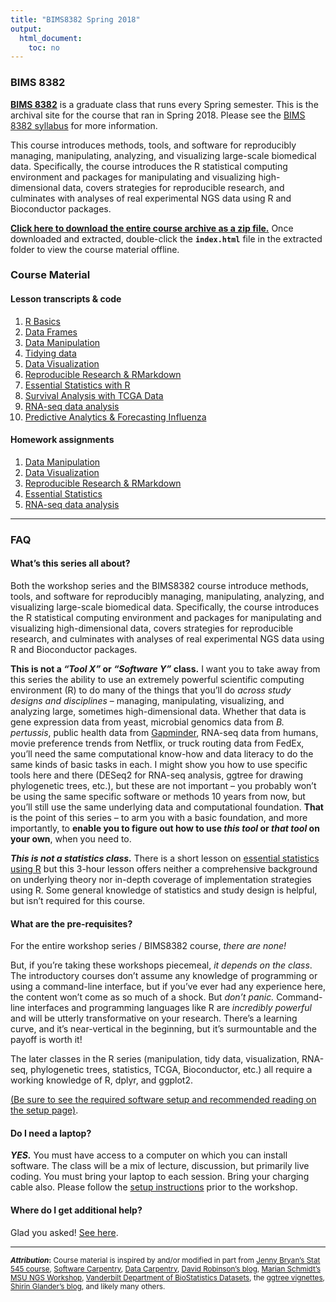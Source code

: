```yaml
---
title: "BIMS8382 Spring 2018"
output: 
  html_document:
    toc: no
---
```


### BIMS 8382

**[BIMS 8382](bims8382.html)** is a graduate class that runs every Spring semester. This is the archival site for the course that ran in Spring 2018. Please see the [BIMS 8382 syllabus](bims8382.html) for more information. 

This course introduces methods, tools, and software for reproducibly managing, manipulating, analyzing, and visualizing large-scale biomedical data. Specifically, the course introduces the R statistical computing environment and packages for manipulating and visualizing high-dimensional data, covers strategies for reproducible research, and culminates with analyses of real experimental NGS data using R and Bioconductor packages.

**[Click here to download the entire course archive as a zip file.](https://github.com/bims8382/2018/archive/master.zip)** Once downloaded and extracted, double-click the **`index.html`** file in the extracted folder to view the course material offline.

### Course Material

#### Lesson transcripts & code

1. [R Basics](r-basics.html)
1. [Data Frames](r-dataframes.html)
1. [Data Manipulation](r-dplyr-yeast.html)
1. [Tidying data](r-tidy.html)
1. [Data Visualization](r-viz-gapminder.html)
1. [Reproducible Research & RMarkdown](r-rmarkdown.html)
1. [Essential Statistics with R](r-stats.html)
1. [Survival Analysis with TCGA Data](r-survival.html)
1. [RNA-seq data analysis](r-rnaseq-airway.html)
1. [Predictive Analytics & Forecasting Influenza](r-predictive-modeling.html)

#### Homework assignments

1. [Data Manipulation](r-dplyr-homework.html)
1. [Data Visualization](r-viz-homework.html)
1. [Reproducible Research & RMarkdown](r-rmarkdown-homework.html)
1. [Essential Statistics](r-stats-homework.html)
1. [RNA-seq data analysis](r-rnaseq-homework.html)

----

### FAQ

#### What's this series all about? 

Both the workshop series and the BIMS8382 course introduce methods, tools, and software for reproducibly managing, manipulating, analyzing, and visualizing large-scale biomedical data. Specifically, the course introduces the R statistical computing environment and packages for manipulating and visualizing high-dimensional data, covers strategies for reproducible research, and culminates with analyses of real experimental NGS data using R and Bioconductor packages.

**This is not a _"Tool X"_ or _"Software Y"_ class.** I want you to take away from this series the ability to use an extremely powerful scientific computing environment (R) to do many of the things that you'll do _across study designs and disciplines_ -- managing, manipulating, visualizing, and analyzing large, sometimes high-dimensional data. Whether that data is gene expression data from yeast, microbial genomics data from _B. pertussis_, public health data from [Gapminder](http://www.gapminder.org/), RNA-seq data from humans, movie preference trends from Netflix, or truck routing data from FedEx, you'll need the same computational know-how and data literacy to do the same kinds of basic tasks in each. I might show you how to use specific tools here and there (DESeq2 for RNA-seq analysis, ggtree for drawing phylogenetic trees, etc.), but these are not important -- you probably won't be using the same specific software or methods 10 years from now, but you'll still use the same underlying data and computational foundation. **That** is the point of this series -- to arm you with a basic foundation, and more importantly, to **enable you to figure out how to use _this tool_ or _that tool_ on your own**, when you need to.

**_This is not a statistics class._** There is a short lesson on [essential statistics using R](r-stats.html) but this 3-hour lesson offers neither a comprehensive background on underlying theory nor in-depth coverage of implementation strategies using R. Some general knowledge of statistics and study design is helpful, but isn't required for this course.


#### What are the pre-requisites?

For the entire workshop series / BIMS8382 course, _there are none!_

But, if you're taking these workshops piecemeal, _it depends on the class_. The introductory courses don't assume any knowledge of programming or using a command-line interface, but if you've ever had any experience here, the content won't come as so much of a shock. But _don't panic._ Command-line interfaces and programming languages like R are _incredibly powerful_ and will be utterly transformative on your research. There's a learning curve, and it's near-vertical in the beginning, but it's surmountable and the payoff is worth it!

The later classes in the R series (manipulation, tidy data, visualization, RNA-seq, phylogenetic trees, statistics, TCGA, Bioconductor, etc.) all require a working knowledge of R, dplyr, and ggplot2.

 [(Be sure to see the required software setup and recommended reading on the setup page)](setup.html).

<!-- 
## Can I audit this course?

Yes! However, **_you will be expected to attend every class meeting, participate in coding exercises during class, and complete any and all assignments_**, just as if you are taking the course for credit. 

**_UPDATE Feb 9 2016_**: The class is currently full.

[Click here to register to request to audit](https://docs.google.com/forms/d/1tHO-X4DupnHgIEsUei0K3kX5_UfLRK-y2KfxmxC6Ux0/viewform). The first day of the course is Monday, Feb 15, 2016. One week prior to the course starting, I will allow anyone who's requested to audit into the course, giving priority to people registering for credit. There are still plenty of seats open, so good chances you'll be able to get in.
-->

<!--
## Where will the class meet?

Carter Classroom, Health Sciences Library room 1211. This is downstairs one floor to the right (across the hall from Stephen Turner's office).
-->

#### Do I need a laptop?

**_YES._** You must have access to a computer on which you can install software. The class will be a mix of lecture, discussion, but primarily live coding. You must bring your laptop to each session. Bring your charging cable also. Please follow the [setup instructions](setup.html) prior to the workshop.

#### Where do I get additional help?

Glad you asked! [See here](help.html).



----

<small>**_Attribution_:** Course material is inspired by and/or modified in part from [Jenny Bryan's Stat 545 course](http://stat545-ubc.github.io/), [Software Carpentry](http://software-carpentry.org/), [Data Carpentry](http://datacarpentry.org/), [David Robinson's blog](http://varianceexplained.org/), [Marian Schmidt's MSU NGS Workshop](https://github.com/marschmi/NGS2015_RMarkdown_Reproducibility), [Vanderbilt Department of BioStatistics Datasets](http://biostat.mc.vanderbilt.edu/wiki/Main/DataSets?CGISESSID=10713f6d891653ddcbb7ddbdd9cffb79), the [ggtree vignettes](http://bioconductor.org/packages/release/bioc/html/ggtree.html), [Shirin Glander's blog](https://shiring.github.io/machine_learning/2016/11/27/flu_outcome_ML_post), and likely many others.</small>